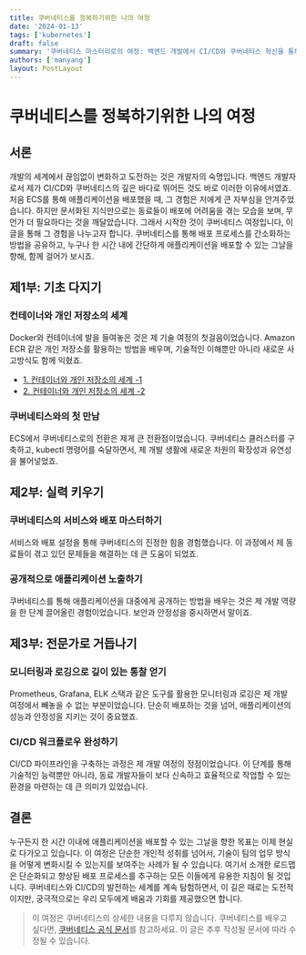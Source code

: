 ```yaml
---
title: 쿠버네티스를 정복하기위한 나의 여정
date: '2024-01-13'
tags: ['kubernetes']
draft: false
summary: '쿠버네티스 마스터리로의 여정: 백엔드 개발에서 CI/CD와 쿠버네티스 혁신을 통해 동료들의 배포 과정을 간소화하는 방법을 공유합니다.'
authors: ['manyang']
layout: PostLayout
---
```


# 쿠버네티스를 정복하기위한 나의 여정

## 서론

개발의 세계에서 끊임없이 변화하고 도전하는 것은 개발자의 숙명입니다. 백엔드 개발자로서 제가 CI/CD와 쿠버네티스의 깊은 바다로 뛰어든 것도 바로 이러한 이유에서였죠.
처음 ECS를 통해 애플리케이션을 배포했을 때, 그 경험은 저에게 큰 자부심을 안겨주었습니다. 하지만 문서화된 지식만으로는 동료들이 배포에 어려움을 겪는 모습을 보며, 무언가 더 필요하다는 것을 깨달았습니다.
그래서 시작한 것이 쿠버네티스 여정입니다, 이 글을 통해 그 경험을 나누고자 합니다. 쿠버네티스를 통해 배포 프로세스를 간소화하는 방법을 공유하고, 누구나 한 시간 내에 간단하게 애플리케이션을 배포할 수 있는 그날을 향해, 함께 걸어가 보시죠.

## 제1부: 기초 다지기

### 컨테이너와 개인 저장소의 세계
Docker와 컨테이너에 발을 들여놓은 것은 제 기술 여정의 첫걸음이었습니다. Amazon ECR 같은 개인 저장소를 활용하는 방법을 배우며, 기술적인 이해뿐만 아니라 새로운 사고방식도 함께 익혔죠.

- [1. 컨테이너와 개인 저장소의 세계 -1](https://ji-yong.com/blog/kubernetes/1_container_and_private_repository)
- [2. 컨테이너와 개인 저장소의 세계 -2](https://ji-yong.com/blog/kubernetes/2_container_and_private_repository_practices)

### 쿠버네티스와의 첫 만남
ECS에서 쿠버네티스로의 전환은 제게 큰 전환점이었습니다. 쿠버네티스 클러스터를 구축하고, kubectl 명령어를 숙달하면서, 제 개발 생활에 새로운 차원의 확장성과 유연성을 불어넣었죠.

## 제2부: 실력 키우기

### 쿠버네티스의 서비스와 배포 마스터하기
서비스와 배포 설정을 통해 쿠버네티스의 진정한 힘을 경험했습니다. 이 과정에서 제 동료들이 겪고 있던 문제들을 해결하는 데 큰 도움이 되었죠.

### 공개적으로 애플리케이션 노출하기
쿠버네티스를 통해 애플리케이션을 대중에게 공개하는 방법을 배우는 것은 제 개발 역량을 한 단계 끌어올린 경험이었습니다. 보안과 안정성을 중시하면서 말이죠.

## 제3부: 전문가로 거듭나기

### 모니터링과 로깅으로 깊이 있는 통찰 얻기
Prometheus, Grafana, ELK 스택과 같은 도구를 활용한 모니터링과 로깅은 제 개발 여정에서 빼놓을 수 없는 부분이었습니다. 단순히 배포하는 것을 넘어, 애플리케이션의 성능과 안정성을 지키는 것이 중요했죠.

### CI/CD 워크플로우 완성하기
CI/CD 파이프라인을 구축하는 과정은 제 개발 여정의 정점이었습니다. 이 단계를 통해 기술적인 능력뿐만 아니라, 동료 개발자들이 보다 신속하고 효율적으로 작업할 수 있는 환경을 마련하는 데 큰 의미가 있었습니다.

## 결론
누구든지 한 시간 이내에 애플리케이션을 배포할 수 있는 그날을 향한 목표는 이제 현실로 다가오고 있습니다.
이 여정은 단순한 개인적 성취를 넘어서, 기술이 팀의 업무 방식을 어떻게 변화시킬 수 있는지를 보여주는 사례가 될 수 있습니다. 여기서 소개한 로드맵은 단순화되고 향상된 배포 프로세스를 추구하는 모든 이들에게 유용한 지침이 될 것입니다.
쿠버네티스와 CI/CD의 발전하는 세계를 계속 탐험하면서, 이 길은 때로는 도전적이지만, 궁극적으로는 우리 모두에게 배움과 기회를 제공했으면 합니다.


> 이 여정은 쿠버네티스의 상세한 내용을 다루지 않습니다. 쿠버네티스를 배우고 싶다면, [쿠버네티스 공식 문서](https://kubernetes.io/ko/docs/home/)를 참고하세요.
> 이 글은 추후 작성될 문서에 따라 수정될 수 있습니다.